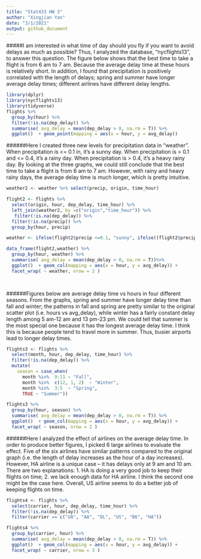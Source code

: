 ```yaml
---
title: "Stat433 HW 3"
author: "Xingjian Yan"
date: "3/1/2021"
output: github_document
---
```



#####I am interested in what time of day should you fly if you want to avoid delays as much as possible? Thus, I analyzed the database, "nycflights13", to answer this question. The figure below shows that the best time to take a flight is from 6 am to 7 am. Because the average delay time at these hours is relatively short. In addition, I found that precipitation is positively correlated with the length of delays; spring and summer have longer average delay times; different airlines have different delay lengths.

```r
library(dplyr)
library(nycflights13)
library(tidyverse)
flights %>% 
  group_by(hour) %>% 
  filter(!is.na(dep_delay)) %>% 
  summarise( avg_delay = mean(dep_delay > 0, na.rm = T)) %>% 
  ggplot()  + geom_point(mapping = aes(x = hour, y = avg_delay))


```

######Here I created three new levels for precipitation data in "weather". When precipitation is <= 0.1 in, it's a sunny day. When precipitation is > 0.1 and <= 0.4, it's a rainy day. When precipitation is > 0.4, it's a heavy rainy day. By looking at the three graphs, we could still conclude that the best time to take a flight is from 6 am to 7 am. However, with rainy and heavy rainy days, the average delay time is much longer, which is pretty intuitive.

```r
weather2 <- weather %>% select(precip, origin, time_hour)

flight2 <- flights %>% 
  select(origin, hour, dep_delay, time_hour) %>% 
  left_join(weather2, by =c("origin","time_hour")) %>% 
   filter(!is.na(dep_delay)) %>% 
  filter(!is.na(precip)) %>% 
  group_by(hour, precip) 

weather <- ifelse(flight2$precip <=0.1, "sunny", ifelse((flight2$precip) > 0.1 & (flight2$precip <=0.4), "rainy","heavy rain"))

data_frame(flight2,weather) %>% 
  group_by(hour, weather) %>% 
  summarise( avg_delay = mean(dep_delay > 0, na.rm = T))%>% 
  ggplot()  + geom_col(mapping = aes(x = hour, y = avg_delay)) + 
  facet_wrap( ~ weather, nrow = 2 )

  
```

######Figures below are average delay time vs hours in four different seasons. From the graphs, spring and summer have longer delay time than fall and winter; the patterns in fall and spring are pretty similar to the original scatter plot (i.e. hours vs avg_delay), while winter has a fairly constant delay length among 5 am-12 am and 13 pm-23 pm. We could tell that summer is the most special one because it has the longest average delay time. I think this is because people tend to travel more in summer. Thus, busier airports lead to longer delay times. 

```r
flights3 <- flights %>% 
  select(month, hour, dep_delay, time_hour) %>% 
  filter(!is.na(dep_delay)) %>% 
  mutate(
    season = case_when(
      month %in%  9:11 ~ "Fall",
      month %in%  c(12, 1, 2)  ~ "Winter",
      month %in%  3:5  ~ "Spring",
      TRUE ~ "Summer"))

flights3 %>% 
  group_by(hour, season) %>% 
  summarise( avg_delay = mean(dep_delay > 0, na.rm = T)) %>% 
  ggplot()  + geom_col(mapping = aes(x = hour, y = avg_delay)) +
  facet_wrap( ~ season, nrow = 2 )


```

######Here I analyzed the effect of airlines on the average delay time. In order to produce better figures, I picked 6 large airlines to evaluate the effect. Five of the six airlines have similar patterns compared to the original graph (i.e. the length of delay increases as the hour of a day increases). However, HA airline is a unique case -- it has delays only at 9 am and 10 am. There are two explanations: 1. HA is doing a very good job to keep their flights on time; 2. we lack enough data for HA airline. I think the second one might be the case here. Overall, US airline seems to do a better job of keeping flights on time.

```r

flights4 <- flights %>% 
  select(carrier, hour, dep_delay, time_hour) %>% 
  filter(!is.na(dep_delay)) %>% 
  filter(carrier == c("UA", "AA", "DL", "US", "B6", "HA"))

flights4 %>% 
  group_by(carrier, hour) %>% 
  summarise( avg_delay = mean(dep_delay > 0, na.rm = T)) %>% 
  ggplot()  + geom_col(mapping = aes(x = hour, y = avg_delay)) +
  facet_wrap( ~ carrier, nrow = 3 )
```
